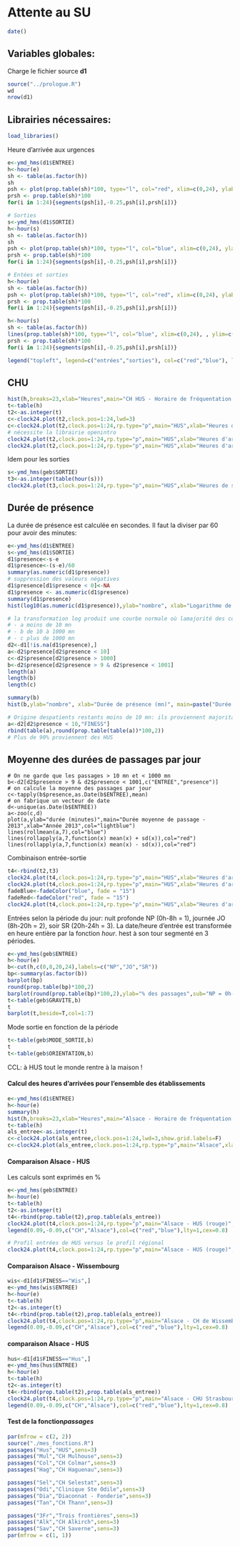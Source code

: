 Attente au SU
========================================================
```r
date()
```
Variables globales:
-------------------
Charge le fichier source **d1**
```r
source("../prologue.R")
wd
nrow(d1)
```
Librairies nécessaires:
-----------------------
```r
load_libraries()
```
Heure d'arrivée aux urgences
```r

e<-ymd_hms(d1$ENTREE)
h<-hour(e)
sh <- table(as.factor(h))
sh
psh <- plot(prop.table(sh)*100, type="l", col="red", xlim=c(0,24), ylab="Pourcentage", xlab="Heure d'entrée", main="Répartition des passages (en pourcentages)\n en fonction de l'heure d'entrée du patient aux urgences", ylim=c(0,10))
prsh <- prop.table(sh)*100
for(i in 1:24){segments(psh[i],-0.25,psh[i],prsh[i])}
```

```r
# Sorties
s<-ymd_hms(d1$SORTIE)
h<-hour(s)
sh <- table(as.factor(h))
sh
psh <- plot(prop.table(sh)*100, type="l", col="blue", xlim=c(0,24), ylab="Pourcentage", xlab="Heure de sortie", main="Répartition des passages (en pourcentages)\n en fonction de l'heure de sortie du patient aux urgences", ylim=c(0,10))
prsh <- prop.table(sh)*100
for(i in 1:24){segments(psh[i],-0.25,psh[i],prsh[i])}
```

```r
# Entées et sorties
h<-hour(e)
sh <- table(as.factor(h))
psh <- plot(prop.table(sh)*100, type="l", col="red", xlim=c(0,24), ylab="Pourcentage", xlab="Heure d'entrée", main="Répartition des passages (en pourcentages)\n en fonction de l'heure d'entrée - sortie du patient aux urgences", ylim=c(0,10))
prsh <- prop.table(sh)*100
for(i in 1:24){segments(psh[i],-0.25,psh[i],prsh[i])}

h<-hour(s)
sh <- table(as.factor(h))
lines(prop.table(sh)*100, type="l", col="blue", xlim=c(0,24), , ylim=c(0,10))
prsh <- prop.table(sh)*100
for(i in 1:24){segments(psh[i],-0.25,psh[i],prsh[i])}

legend("topleft", legend=c("entrées","sorties"), col=c("red","blue"), lty=1)

```

CHU
----
```r
hist(h,breaks=23,xlab="Heures",main="CH HUS - Horaire de fréquentation du SU")
t<-table(h)
t2<-as.integer(t)
c<-clock24.plot(t2,clock.pos=1:24,lwd=3)
c<-clock24.plot(t2,clock.pos=1:24,rp.type="p",main="HUS",xlab="Heures d'arrivée aux urgences",show.grid.labels=F)
# nécessite la librairie openintro
clock24.plot(t2,clock.pos=1:24,rp.type="p",main="HUS",xlab="Heures d'arrivée aux urgences",show.grid.labels=F,poly.col=fadeColor("blue", fade = "10"))
clock24.plot(t2,clock.pos=1:24,rp.type="p",main="HUS",xlab="Heures d'arrivée aux urgences",show.grid.labels=F,poly.col=fadeColor("blue", fade = "10"),line.col=fadeColor("blue", fade = "10"))
```
Idem pour les sorties
```r
s<-ymd_hms(geb$SORTIE)
t3<-as.integer(table(hour(s)))
clock24.plot(t3,clock.pos=1:24,rp.type="p",main="HUS",xlab="Heures de sortie des urgences",show.grid.labels=F)
```
Durée de présence
-----------------
La durée de présence est calculée en secondes. Il faut la diviser par 60 pour avoir des minutes:
```r
e<-ymd_hms(d1$ENTREE)
s<-ymd_hms(d1$SORTIE)
d1$presence<-s-e
d1$presence<-(s-e)/60
summary(as.numeric(d1$presence))
# suppression des valeurs négatives
d1$presence[d1$presence < 0]<-NA
d1$presence <- as.numeric(d1$presence)
summary(d1$presence)
hist(log10(as.numeric(d1$presence)),ylab="nombre", xlab="Logarithme de la durée de présence en mn", main="Durée de présence au SU en 2013")

# la transformation log produit une courbe normale où lamajorité des consultants ont une durée de présence comprise entre 10 et 1000 minutes (environ 17 heures). On nettoie les données en supprimant les enregistrements où presence = NA, puis on forme 3 sous-groupes:
# - a moins de 10 mn
# - b de 10 à 1000 mn
# - c plus de 1000 mn
d2<-d1[!is.na(d1$presence),]
a<-d2$presence[d2$presence < 10]
c<-d2$presence[d2$presence > 1000]
b<-d2$presence[d2$presence > 9 & d2$presence < 1001]
length(a)
length(b)
length(c)

summary(b)
hist(b,ylab="nombre", xlab="Durée de présence (mn)", main=paste("Durée de présence au SU (2013) n =",length(b)),sub="Sont exclus les patients présents moins de 10 mn ou plus de 1000 mn")

# Origine despatients restants moins de 10 mn: ils proviennent majoritairement des HUS:
a<-d2[d2$presence < 10,"FINESS"]
rbind(table(a),round(prop.table(table(a))*100,2))
# Plus de 90% proviennent des HUS
```
Moyenne des durées de passages par jour
---------------------------------------
```rmoyenne_passages
# On ne garde que les passages > 10 mn et < 1000 mn
b<-d2[d2$presence > 9 & d2$presence < 1001,c("ENTREE","presence")]
# on calcule la moyenne des passages par jour
c<-tapply(b$presence,as.Date(b$ENTREE),mean)
# on fabrique un vecteur de date
d<-unique(as.Date(b$ENTREE))
a<-zoo(c,d)
plot(a,ylab="durée (minutes)",main="Durée moyenne de passage - 2013",xlab="Année 2013",col="lightblue")
lines(rollmean(a,7),col="blue")
lines(rollapply(a,7,function(x) mean(x) + sd(x)),col="red")
lines(rollapply(a,7,function(x) mean(x) - sd(x)),col="red")
```


Combinaison entrée-sortie
```r
t4<-rbind(t2,t3)
clock24.plot(t4,clock.pos=1:24,rp.type="p",main="HUS",xlab="Heures d'arrivée aux urgences",show.grid.labels=F)
clock24.plot(t4,clock.pos=1:24,rp.type="p",main="HUS",xlab="Heures d'arrivée aux urgences",show.grid.labels=F,line.col=c("red","blue"))
fadeBlue<-fadeColor("blue", fade = "15")
fadeRed<-fadeColor("red", fade = "15")
clock24.plot(t4,clock.pos=1:24,rp.type="p",main="HUS",xlab="Heures d'arrivée aux urgences",show.grid.labels=F,line.col=c(fadeRed,fadeBlue),poly.col=c(fadeRed,fadeBlue))
```
Entrées selon la période du jour: nuit profonde NP (0h-8h = 1), journée JO (8h-20h = 2), soir SR (20h-24h = 3). La date/heure d'entrée est transformée en heure entière par la fonction *hour*. hest à son tour segmenté en 3 périodes.
```r
e<-ymd_hms(geb$ENTREE)
h<-hour(e)
b<-cut(h,c(0,8,20,24),labels=c("NP","JO","SR"))
bp<-summary(as.factor(b))
barplot(bp)
round(prop.table(bp)*100,2)
barplot(round(prop.table(bp)*100,2),ylab="% des passages",sub="NP = 0h-8h",ylim=c(0,100),main="CH HUS\n Passages nuit profonde - jour - soirée")
t<-table(geb$GRAVITE,b)
t
barplot(t,beside=T,col=1:7)
```
Mode sortie en fonction de la période
```r
t<-table(geb$MODE_SORTIE,b)
t
t<-table(geb$ORIENTATION,b)
```
CCL: à HUS tout le monde rentre à la maison !

#### Calcul des heures d'arrivées pour l'ensemble des établissements
```r
e<-ymd_hms(d1$ENTREE)
h<-hour(e)
summary(h)
hist(h,breaks=23,xlab="Heures",main="Alsace - Horaire de fréquentation du SU")
t<-table(h)
als_entree<-as.integer(t)
c<-clock24.plot(als_entree,clock.pos=1:24,lwd=3,show.grid.labels=F)
c<-clock24.plot(als_entree,clock.pos=1:24,rp.type="p",main="Alsace",xlab="Heures d'arrivée aux urgences",show.grid.labels=F)
```
#### Comparaison Alsace - HUS
Les calculs sont exprimés en %
```r
e<-ymd_hms(geb$ENTREE)
h<-hour(e)
t<-table(h)
t2<-as.integer(t)
t4<-rbind(prop.table(t2),prop.table(als_entree))
clock24.plot(t4,clock.pos=1:24,rp.type="p",main="Alsace - HUS (rouge)",xlab="Heures d'arrivée aux urgences",show.grid.labels=F,line.col=c("red","blue"),radial.lim=c(0,0.1))
legend(0.09,-0.09,c("CH","Alsace"),col=c("red","blue"),lty=1,cex=0.8)

# Profil entrées de HUS versus le profil régional
clock24.plot(t4,clock.pos=1:24,rp.type="p",main="Alsace - HUS (rouge)",xlab="Heures d'arrivée aux urgences",show.grid.labels=F,line.col=c("red",fadeBlue),poly.col=c(NA,fadeBlue),radial.lim=c(0,0.1))

```
#### Comparaison Alsace - Wissembourg
```r
wis<-d1[d1$FINESS=="Wis",]
e<-ymd_hms(wis$ENTREE)
h<-hour(e)
t<-table(h)
t2<-as.integer(t)
t4<-rbind(prop.table(t2),prop.table(als_entree))
clock24.plot(t4,clock.pos=1:24,rp.type="p",main="Alsace - CH de Wissembourg",xlab="Heures d'arrivée aux urgences",show.grid.labels=F,line.col=c("red","blue"),radial.lim=c(0,0.1))
legend(0.09,-0.09,c("CH","Alsace"),col=c("red","blue"),lty=1,cex=0.8)
```
#### comparaison Alsace - HUS
```r
hus<-d1[d1$FINESS=="Hus",]
e<-ymd_hms(hus$ENTREE)
h<-hour(e)
t<-table(h)
t2<-as.integer(t)
t4<-rbind(prop.table(t2),prop.table(als_entree))
clock24.plot(t4,clock.pos=1:24,rp.type="p",main="Alsace - CHU Strasbourg",xlab="Heures d'arrivée aux urgences",show.grid.labels=F,line.col=c("red","blue"),radial.lim=c(0,0.1))
legend(0.09,-0.09,c("CH","Alsace"),col=c("red","blue"),lty=1,cex=0.8)
```
#### Test de la fonction*passages*
```r
par(mfrow = c(2, 2))
source("./mes_fonctions.R")
passages("Hus","HUS",sens=3)
passages("Mul","CH Mulhouse",sens=3)
passages("Col","CH Colmar",sens=3)
passages("Hag","CH Haguenau",sens=3)

passages("Sel","CH Selestat",sens=3)
passages("Odi","Clinique Ste Odile",sens=3)
passages("Dia","Diaconnat - Fonderie",sens=3)
passages("Tan","CH Thann",sens=3)

passages("3Fr","Trois frontières",sens=3)
passages("Alk","CH Alkirch",sens=3)
passages("Sav","CH Saverne",sens=3)
par(mfrow = c(1, 1))
```


